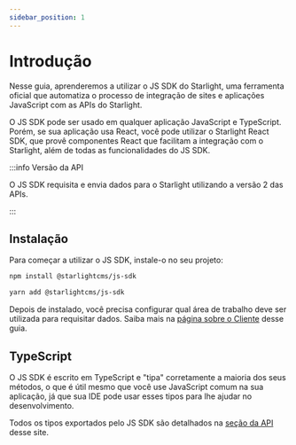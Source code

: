 ```yaml
---
sidebar_position: 1
---
```



# Introdução

Nesse guia, aprenderemos a utilizar o JS SDK do Starlight, uma ferramenta oficial que automatiza o processo
de integração de sites e aplicações JavaScript com as APIs do Starlight.

O JS SDK pode ser usado em qualquer aplicação JavaScript e TypeScript. Porém, se sua aplicação usa React, você pode
utilizar o Starlight React SDK, que provê componentes React que facilitam a integração com o Starlight, além de todas
as funcionalidades do JS SDK.

:::info Versão da API

O JS SDK requisita e envia dados para o Starlight utilizando a versão 2 das APIs.

:::

## Instalação

Para começar a utilizar o JS SDK, instale-o no seu projeto:

<Tabs>
  <TabItem value="npm" label="npm" default>

  ```bash
  npm install @starlightcms/js-sdk
  ```

  </TabItem>
  <TabItem value="yarn" label="yarn" default>

  ```bash
  yarn add @starlightcms/js-sdk
  ```

  </TabItem>
</Tabs>

Depois de instalado, você precisa configurar qual área de trabalho deve ser utilizada para requisitar dados. Saiba mais
na [página sobre o Cliente](./client#configuring-the-global-client) desse guia.

## TypeScript

O JS SDK é escrito em TypeScript e "tipa" corretamente a maioria dos seus métodos, o que é útil mesmo que você use
JavaScript comum na sua aplicação, já que sua IDE pode usar esses tipos para lhe ajudar no desenvolvimento.

Todos os tipos exportados pelo JS SDK são detalhados na [seção da API](/api) desse site.
